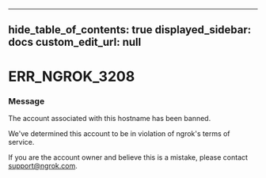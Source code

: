 
---
hide_table_of_contents: true
displayed_sidebar: docs
custom_edit_url: null
---


# ERR_NGROK_3208

### Message
The account associated with this hostname has been banned.

We've determined this account to be in violation of ngrok's terms of service.

If you are the account owner and believe this is a mistake, please contact support@ngrok.com.


<ErrorDetails error='err_ngrok_3208' />
